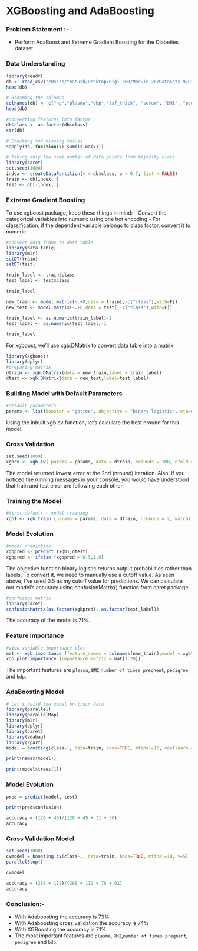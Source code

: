 
# XGBoosting and AdaBoosting  

### Problem Statement :- 

  - Perform AdaBoost and Extreme Gradient Boosting for the Diabeties dataset

### Data Understanding

```r
library(readr)
db <- read_csv("/Users/thanush/Desktop/Digi 360/Module 20/Datasets-9/Diabetes_RF.csv")
head(db)
```

```r
# Renaming the columns
colnames(db) <- c("np","plasma","dbp","tsf_thick", "serum", "BMI", "pedigree", "age", "class")
head(db)
```

```r
#converting features into factor
db$class <- as.factor(db$class)
str(db)
```

```r
# Checking for missing values
sapply(db, function(x) sum(is.na(x)))
```

```r
# Taking only the same number of data points from majority class.
library(caret)
set.seed(1000)
index <- createDataPartition(y = db$class, p = 0.7, list = FALSE)
train <- db[index, ]
test <- db[-index, ]
```

### Extreme Gradient Boosting

To use xgboost package, keep these things in mind:
  - Convert the categorical variables into numeric using one hot encoding
  - For classification, if the dependent variable belongs to class factor, convert it to numeric

```r
#convert data frame to data table
library(data.table)
library(mlr)
setDT(train) 
setDT(test)
```

```r
train_label <- train$class 
test_label <- test$class
```

```r
train_label
```

```r
new_train <- model.matrix(~.+0,data = train[,-c("class"),with=F]) 
new_test <- model.matrix(~.+0,data = test[,-c("class"),with=F])
```

```r
train_label <- as.numeric(train_label)-1
test_label <- as.numeric(test_label)-1
```

```r
train_label
```

For xgboost, we'll use xgb.DMatrix to convert data table into a matrix 

```r
library(xgboost)
library(dplyr) 
#preparing matrix 
dtrain <- xgb.DMatrix(data = new_train,label = train_label) 
dtest <- xgb.DMatrix(data = new_test,label=test_label)
```


### Building Model with Default Parameters

```r
#default parameters
params <- list(booster = "gbtree", objective = "binary:logistic", eta=0.3, gamma=0, max_depth=6, min_child_weight=1, subsample=1, colsample_bytree=1)
```

Using the inbuilt xgb.cv function, let's calculate the best nround for this model. 

### Cross Validation

```r
set.seed(1000)
xgbcv <- xgb.cv( params = params, data = dtrain, nrounds = 100, nfold = 5, showsd = T, stratified = T, print_every_n = 10, early_stopping_rounds = 20, maximize = F)

```


The model returned lowest error at the 2nd (nround) iteration. Also, if you noticed the running messages in your console, you would have understood that train and test error are following each other. 

### Training the Model

```r
#first default - model training
xgb1 <- xgb.train (params = params, data = dtrain, nrounds = 2, watchlist = list(val=dtest,train=dtrain), print_every_n = 10, early_stoppin_rounds = 10, maximize = F , eval_metric = "error")
```


### Model Evolution

```r
#model prediction
xgbpred <- predict (xgb1,dtest)
xgbpred <- ifelse (xgbpred > 0.5,1,0)
```

The objective function binary:logistic returns output probabilities rather than labels. To convert it, we need to manually use a cutoff value. As seen above, I've used 0.5 as my cutoff value for predictions. We can calculate our model's accuracy using confusionMatrix() function from caret package.

```r
#confusion matrix
library(caret)
confusionMatrix(as.factor(xgbpred), as.factor(test_label))
```


The accuracy of the model is 71%.

### Feature Importance

```r
#view variable importance plot
mat <- xgb.importance (feature_names = colnames(new_train),model = xgb1)
xgb.plot.importance (importance_matrix = mat[1:20]) 
```

The important features are `plasma`, `BMI`,`number of times pregnent`, `pedigree` and `bdp`.

### AdaBoosting Model

```r
# Let's build the model on train data
library(parallel)
library(parallelMap) 
library(mlr)
library(dplyr) 
library(caret) 
library(adabag)
library(rpart)
model = boosting(class~., data=train, boos=TRUE, mfinal=10, coeflearn = 'Zhu',control=rpart.control(maxdepth=3))
```

```r
print(names(model))
```

```r
print(model$trees[1])
```

### Model Evolution

```r
pred = predict(model, test)
```

```r
print(pred$confusion)
```

```r
accuracy = (120 + 49)/(120 + 49 + 31 + 30)
accuracy
```

### Cross Validation Model

```r
set.seed(1000)
cvmodel = boosting.cv(class~., data=train, boos=TRUE, mfinal=10, v=5)
parallelStop()
```


```r
cvmodel
```


```r
accuracy = (288 + 112)/(288 + 112 + 76 + 62)
accuracy
```

### Conclusion:- 

  - With Adaboosting the accuracy is 73%.
  - With Adaboosting cross validation the accuracy is 74%
  - With XGBoosting the accuracy is 71%.
  - The most important features are `plasma`, `BMI`,`number of times pregnent`, `pedigree` and `bdp`.